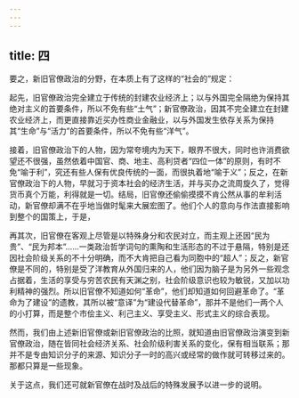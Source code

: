 ```yaml
---
---
---
```

title: 四
---



要之，新旧官僚政治的分野，在本质上有了这样的“社会的”规定：

起先，旧官僚政治完全建立于传统的封建农业经济上；以与外国完全隔绝为保持其绝对主义的首要条件，所以不免有些“土气”；新官僚政治，因其不完全建立在封建农业经济上，而更直接靠近买办性商业金融业，以与外国发生依存关系为保持其“生命”与“活力”的首要条件，所以不免有些“洋气”。

接着，旧官僚政治下的人物，因为常夸境内为天下，眼界不很大，同时也许消费欲望还不很强，虽然依着中国官、商、地主、高利贷者“四位一体”的原则，有时不免“喻于利”，究还有些人保有优良传统的一面，而很执着地“喻于义”；反之，在新官僚政治下的人物，早就习于资本社会的经济生活，并与买办之流周旋久了，觉得货币真个万能，利得就是一切。结局，旧官僚还偷偷摸摸不肯公然从事的牟利活动，新官僚却满不在乎地当做时髦来大展宏图了。他们个人的意向与作法直接影响到整个的国策上，于是，

再其次，旧官僚在客观上尽管是以特殊身分和农民对立，而主观上还因“民为贵”、“民为邦本”……一类政治哲学词句的熏陶和生活形态的不过于悬隔，特别是还因社会阶级关系的不十分明确，而不大肯把自己看为同胞中的“超人”；反之，新官僚是不同的，特别是受了洋教育从外国归来的人，他们因为脑子是为另外一些观念占据着，生活的享受与穷苦农民有天渊之别，社会阶级意识也较为敏锐，又加以功利精神的强烈。所以旧官僚不知道如何“革命”，他们却知道如何回避革命了。“革命为了建设”的遗教，其所以被“意译”为“建设代替革命”，那并不是他们一两个人的小打算，而是整个市侩主义、利己主义、享受主义、形式主义的综合表现。

然而，我们由上述新旧官僚或新旧官僚政治的比照，就知道由旧官僚政治演变到新官僚政治，随在皆同社会经济关系、社会阶级利害关系的变化，保有相当联系；那并不是专由知识分子的来源、知识分子一时的高兴或经常的做作就可转移过来的。那都只算是一些现象。

关于这点，我们还可就新官僚在战时及战后的特殊发展予以进一步的说明。